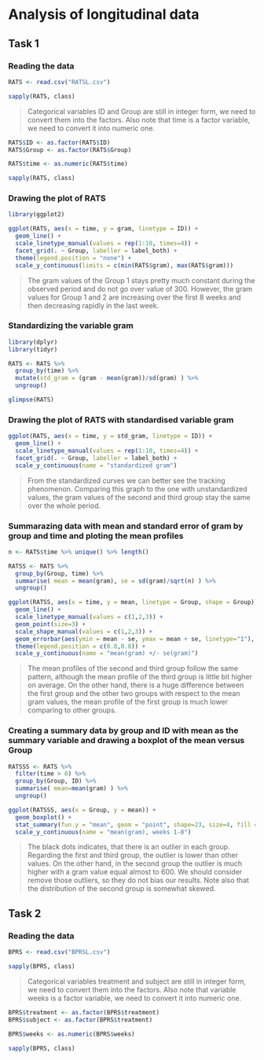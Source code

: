 # Analysis of longitudinal data

## Task 1

### Reading the data
```r
RATS <- read.csv("RATSL.csv")

sapply(RATS, class)
```
> Categorical variables ID and Group are still in integer form, we need to convert them into the factors. Also note that time is a factor variable, we need to convert it into numeric one.

```r
RATS$ID <- as.factor(RATS$ID)
RATS$Group <- as.factor(RATS$Group)

RATS$time <- as.numeric(RATS$time)

sapply(RATS, class)
```

### Drawing the plot of RATS
```r
library(ggplot2)

ggplot(RATS, aes(x = time, y = gram, linetype = ID)) +
  geom_line() +
  scale_linetype_manual(values = rep(1:10, times=4)) +
  facet_grid(. ~ Group, labeller = label_both) +
  theme(legend.position = "none") + 
  scale_y_continuous(limits = c(min(RATS$gram), max(RATS$gram)))
```

> The gram values of the Group 1 stays pretty much constant during the observed period and do not go over value of 300. However, the gram values for Group 1 and 2 are increasing over the first 8 weeks and then decreasing rapidly in the last week. 

### Standardizing the variable gram
```r
library(dplyr)
library(tidyr)

RATS <- RATS %>%
  group_by(time) %>%
  mutate(std_gram = (gram - mean(gram))/sd(gram) ) %>%
  ungroup()

glimpse(RATS)
```

### Drawing the plot of RATS with standardised variable gram
```r
ggplot(RATS, aes(x = time, y = std_gram, linetype = ID)) +
  geom_line() +
  scale_linetype_manual(values = rep(1:10, times=4)) +
  facet_grid(. ~ Group, labeller = label_both) +
  scale_y_continuous(name = "standardized gram")
```

> From the standardized curves we can better see the tracking phenomenon. Comparing this graph to the one with unstandardized values, the gram values of the second and third group stay the same over the whole period.

### Summarazing data with mean and standard error of gram by group and time and ploting the mean profiles
```r
n <- RATS$time %>% unique() %>% length()

RATSS <- RATS %>%
  group_by(Group, time) %>%
  summarise( mean = mean(gram), se = sd(gram)/sqrt(n) ) %>%
  ungroup()

ggplot(RATSS, aes(x = time, y = mean, linetype = Group, shape = Group)) +
  geom_line() +
  scale_linetype_manual(values = c(1,2,3)) +
  geom_point(size=3) +
  scale_shape_manual(values = c(1,2,3)) +
  geom_errorbar(aes(ymin = mean - se, ymax = mean + se, linetype="1"), width=0.3) +
  theme(legend.position = c(0.8,0.8)) +
  scale_y_continuous(name = "mean(gram) +/- se(gram)")
```

> The mean profiles of the second and third group follow the same pattern, although the mean profile of the third group is little bit higher on average. On the other hand, there is a huge difference between the first group and the other two groups with respect to the mean gram values, the mean profile of the first group is much lower comparing to other groups.

### Creating a summary data by group and ID with mean as the summary variable and drawing a boxplot of the mean versus Group
```r
RATSSS <- RATS %>%
  filter(time > 0) %>%
  group_by(Group, ID) %>%
  summarise( mean=mean(gram) ) %>%
  ungroup()

ggplot(RATSSS, aes(x = Group, y = mean)) +
  geom_boxplot() +
  stat_summary(fun.y = "mean", geom = "point", shape=23, size=4, fill = "white") +
  scale_y_continuous(name = "mean(gram), weeks 1-8")
```

> The black dots indicates, that there is an outlier in each group. Regarding the first and third group, the outlier is lower than other values. On the other hand, in the second group the outlier is much higher with a gram value equal almost to 600. We should consider remove those outliers, so they do not bias our results. Note also that the distribution of the second group is somewhat skewed.

## Task 2

### Reading the data
```r
BPRS <- read.csv("BPRSL.csv")

sapply(BPRS, class)
```
> Categorical variables treatment and subject are still in integer form, we need to convert them into the factors. Also note that variable weeks is a factor variable, we need to convert it into numeric one.

```r
BPRS$treatment <- as.factor(BPRS$treatment)
BPRS$subject <- as.factor(BPRS$treatment)

BPRS$weeks <- as.numeric(BPRS$weeks)

sapply(BPRS, class)
```




